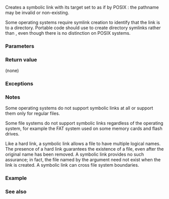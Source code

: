 {{cpp/filesystem/title|create_symlink|create_directory_symlink}}
{{cpp/filesystem/navbar}}
{{dcl begin}}
{{dcl header|filesystem}}
{{dcl|num=1|since=c++17|1=
void create_symlink( const std::filesystem::path&amp; target,
                     const std::filesystem::path&amp; link );
}}
{{dcl|num=2|since=c++17|1=
void create_symlink( const std::filesystem::path&amp; target,
                     const std::filesystem::path&amp; link,
                     std::error_code&amp; ec ) noexcept;
}}
{{dcl|num=3|since=c++17|1=
void create_directory_symlink( const std::filesystem::path&amp; target,
                               const std::filesystem::path&amp; link );
}}
{{dcl|num=4|since=c++17|1=
void create_directory_symlink( const std::filesystem::path&amp; target,
                               const std::filesystem::path&amp; link,
                               std::error_code&amp; ec ) noexcept;
}}
{{dcl end}}

Creates a symbolic link {{c|link}} with its target set to {{c|target}} as if by POSIX [https://pubs.opengroup.org/onlinepubs/9699919799/functions/symlink.html {{tt|symlink()}}]: the pathname {{c|target}} may be invalid or non-existing.

Some operating systems require symlink creation to identify that the link is to a directory. Portable code should use {{v|3,4}} to create directory symlinks rather than {{v|1,2}}, even though there is no distinction on POSIX systems.

===Parameters===
{{par begin}}
{{par|target|path to point the symlink to, does not have to exist}}
{{par|link|path of the new symbolic link}}
{{par|ec|out-parameter for error reporting in the non-throwing overload}}
{{par end}}

===Return value===
(none)

===Exceptions===
{{cpp/filesystem/error_handling|target|link|throw=1,3/2,4}}

===Notes===
Some operating systems do not support symbolic links at all or support them only for regular files.

Some file systems do not support symbolic links regardless of the operating system, for example the FAT system used on some memory cards and flash drives.

Like a hard link, a symbolic link allows a file to have multiple logical names. The presence of a hard link guarantees the existence of a file, even after the original name has been removed. A symbolic link provides no such assurance; in fact, the file named by the {{c|target}} argument need not exist when the link is created. A symbolic link can cross file system boundaries.

===Example===
{{example
|code=
#include &lt;cassert&gt;
#include &lt;filesystem&gt;
#include &lt;iostream&gt;
namespace fs = std::filesystem;

int main()
{
    fs::create_directories("sandbox/subdir");
    fs::create_symlink("target", "sandbox/sym1");
    fs::create_directory_symlink("subdir", "sandbox/sym2");

    for (auto it = fs::directory_iterator("sandbox"); it != fs::directory_iterator(); ++it)
        if (is_symlink(it-&gt;symlink_status()))
            std::cout &lt;&lt; *it &lt;&lt; "-&gt;" &lt;&lt; read_symlink(*it) &lt;&lt; '\n';

    assert(std::filesystem::equivalent("sandbox/sym2", "sandbox/subdir"));
    fs::remove_all("sandbox");
}
|p=true
|output=
"sandbox/sym1"-&gt;"target"
"sandbox/sym2"-&gt;"subdir"
}}

===See also===
{{dsc begin}}
{{dsc inc|cpp/filesystem/dsc status}}
{{dsc inc|cpp/filesystem/dsc read_symlink}}
{{dsc inc|cpp/filesystem/dsc create_hard_link}}
{{dsc end}}

{{langlinks|es|ja|zh}}